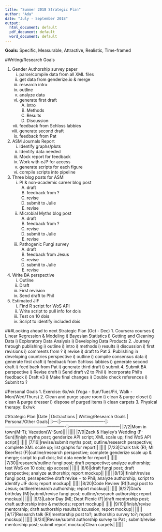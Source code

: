 ```yaml
---
title: "Summer 2018 Strategic Plan"
author: "Ada"
date: "July - September 2018"
output:
  html_document: default
  pdf_document: default
  word_document: default
---
```


**Goals:** 
Specific, Measurable, Attractive, Realistic, Time-framed


#Writing/Research Goals

1. Gender Authorship survey paper
    i) parse/compile data from all XML files
    i) get data from genderize.io & merge
    i) research intro
    i) outline 
    i) analyze data
    i) generate first draft
        A) Intro
        B) Methods
        C) Results
        D) Discussion
    i) feedback from Schloss labbies
    i) generate second draft
    i) feedback from Pat
2. ASM Journals Report
    i) Identify graphs/plots
    i) Identify data needed
    i) Mock report for feedback
    i) Work with eJP for access
    i) generate scripts for each figure
    i) compile scripts into pipeline
3. Three blog posts for ASM
    i) PI & non-academic career blog post
        A) draft
        B) feedback from ?
        C) revise
        D) submit to Julie
        E) revise
    i) Microbial Myths blog post
        A) draft
        B) feedback from ?
        C) revise
        D) submit to Julie
        E) revise
    i) Pathogenic Fungi survey
        A) draft
        B) feedback from Jesus
        C) revise
        D) submit to Julie
        E) revise
4. Write BA perspective
    i) Outline
    i) Draft
    i) First revision
    i) Send draft to Phil
5. Estimated JIF
    i) Find R script for WoS API
    i) Write script to pull info for dois
    i) Test on 10 dois
    i) Script to identify included dois
      
###Looking ahead to next Strategic Plan (Oct - Dec)
1. Coursera courses
    i) Linear Regression & Modeling
    i) Bayesian Statistics
    i) Getting and Cleaning Data
    i) Exploratory Data Analysis
    i) Developing Data Products
2. Journey through publishing
    i) outline
    i) intro
    i) methods
    i) results
    i) discussion
    i) first revisions
    i) comments from ?
    i) revise
    i) draft to Pat
3. Publishing in developing countries perspective
    i) outline
    i) compile consensus data
    i) generate first draft
    i) feedback from Schloss labbies
    i) generate second draft
    i) feed back from Pat
    i) generate third draft
    i) submit
4. Submit BA perspective
    i) Revise draft
    i) Send draft v2 to Phil
    i) Incorporate Phil's feedback
    i) Draft v3
    i) Make final changes
    i) Double check references
    i) Submit to ?    

#Personal Goals
1. Exercise: 6x/wk (Yoga - Sun/Tues/Fri, Walk - Mon/Wed/Thurs)
2. Clean and purge spare room
    i) clean & purge closet
    i) clean & purge dresser
    i) dispose of purged items
    i) clean carpets
3. Physical therapy: 6x/wk

#Strategic Plan
|Date | Distractions | Writing/Research Goals | Personal/Other Goals|
|:---:|:-------------------------------|:-------------------------------------------|:------------------------------------|
|7/2|Mom in town(M-T); Vacation(W-Sun)|||
|||||
|7/9|Zack & Hayley's Wedding (F-Sun)|finish myths post; genderize API script; XML scale up; find WoS API script||
|||||
|7/16||revise/submit myths post; outline/research perspective; complete XML scale up; list graphs for report||
|||||
|7/23|Chalk talk (R); MI Beerfest (F)|outline/research perspective; complete genderize scale up & merge; script to pull dois; list data neede for report||
|||||
|7/30||research/outline fungi post; draft perspective; analyze authorship; test WoS on 10 dois; ejp access||
|||||
|8/6||draft fungi post; draft perspective; analyze authorship; report mockup||
|||||
|8/13||finish/revise fungi post; persepective draft revise + to Phil; analyze authorship; script to identify JIF dois; report mockup||
|||||
|8/20|Code Review (R)|fungi post to Jesus; outline/research authorship; report mockup||
|||||
|8/27|Dax's birthday (M)|submit/revise fungi post; outline/research authorship; report mockup||
|||||
|9/3|Labor Day (M); Dept Picnic (F)|draft mentorship post; draft authorship intro & methods; report mockup||
|||||
|9/10||finish/revise mentorship; draft authorship results/discussion; report mockup||
|||||
|9/17|Research talk (R)|mentorship post to?; authorship survey to?; report mockup||
|||||
|9/24||Revise/submit authorship survey to Pat ; submit/revise mentorship post; submit report mockup|Clean carpets|
|||||
